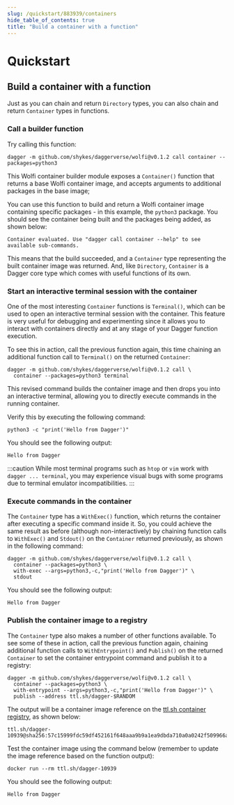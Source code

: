 ```yaml
---
slug: /quickstart/883939/containers
hide_table_of_contents: true
title: "Build a container with a function"
---
```


# Quickstart

## Build a container with a function

Just as you can chain and return `Directory` types, you can also chain and return `Container` types in functions.

### Call a builder function

Try calling this function:

```shell
dagger -m github.com/shykes/daggerverse/wolfi@v0.1.2 call container --packages=python3
```

This Wolfi container builder module exposes a `Container()` function that returns a base Wolfi container image, and accepts arguments to additional packages in the base image;

You can use this function to build and return a Wolfi container image containing specific packages - in this example, the `python3` package. You should see the container being built and the packages being added, as shown below:

```
Container evaluated. Use "dagger call container --help" to see available sub-commands.
```

This means that the build succeeded, and a `Container` type representing the built container image was returned. And, like `Directory`, `Container` is a Dagger core type which comes with useful functions of its own.

### Start an interactive terminal session with the container

One of the most interesting `Container` functions is `Terminal()`, which can be used to open an interactive terminal session with the container. This feature is very useful for debugging and experimenting since it allows you to interact with containers directly and at any stage of your Dagger function execution.

To see this in action, call the previous function again, this time chaining an additional function call to `Terminal()` on the returned `Container`:

```shell
dagger -m github.com/shykes/daggerverse/wolfi@v0.1.2 call \
  container --packages=python3 terminal
```

This revised command builds the container image and then drops you into an interactive terminal, allowing you to directly execute commands in the running container.

Verify this by executing the following command:

```shell
python3 -c "print('Hello from Dagger')"
```

You should see the following output:

```shell
Hello from Dagger
```

:::caution
While most terminal programs such as `htop` or `vim` work with `dagger ... terminal`, you may experience visual bugs with some programs due to terminal emulator incompatibilities.
:::

### Execute commands in the container

The `Container` type has a `WithExec()` function, which returns the container after executing a specific command inside it. So, you could achieve the same result as before (although non-interactively) by chaining function calls to `WithExec()` and `Stdout()` on the `Container` returned previously, as shown in the following command:

```shell
dagger -m github.com/shykes/daggerverse/wolfi@v0.1.2 call \
  container --packages=python3 \
  with-exec --args=python3,-c,"print('Hello from Dagger')" \
  stdout
```

You should see the following output:

```shell
Hello from Dagger
```

### Publish the container image to a registry

The `Container` type also makes a number of other functions available. To see some of these in action, call the previous function again, chaining additional function calls to `WithEntrypoint()` and `Publish()` on the returned `Container` to set the container entrypoint command and publish it to a registry:

```shell
dagger -m github.com/shykes/daggerverse/wolfi@v0.1.2 call \
  container --packages=python3 \
  with-entrypoint --args=python3,-c,"print('Hello from Dagger')" \
  publish --address ttl.sh/dagger-$RANDOM
```

The output will be a container image reference on the [ttl.sh container registry](https://ttl.sh), as shown below:

```shell
ttl.sh/dagger-10939@sha256:57c15999fdc59df452161f648aaa9b9a1ea9dbda710a0a0242f509966a286b4b
```

Test the container image using the command below (remember to update the image reference based on the function output):

```shell
docker run --rm ttl.sh/dagger-10939
```

You should see the following output:

```shell
Hello from Dagger
```
